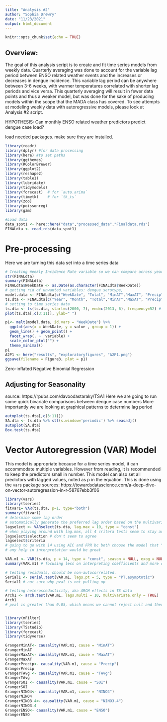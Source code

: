 ```yaml
---
title: "Analysis #2"
author: "Sophia Drewry"
date: "11/23/2021"
output: html_document
---
```


```r
knitr::opts_chunk$set(echo = TRUE)
```
## Overview: 
The goal of this analysis script is to create and fit time series models from weekly data. Quarterly averaging was done to account for the variable lag period between ENSO related weather events and the increases or decreases in dengue incidence. This variable lag period can be anywhere between 3-6 weeks, with warmer temperatures correlated with shorter lag periods and vice versa. This quarterly averaging will result in fewer data points and thus a weaker model, but was done for the sake of producing models within the scope that the MADA class has covered. To see attempts at modeling weekly data with autoregressive models, please look at Analysis #2 script.

HYPOTHESIS: Can monthly ENSO related weather predictors predict dengue case load?

load needed packages. make sure they are installed.
```r
library(readr)
library(dplyr) #for data processing
library(here) #to set paths
library(ggthemes)
library(RColorBrewer)
library(ggplot2)
library(reshape2)
library(table1)
library(lubridate)
library(tidymodels)
library(forecast)  # for `auto.arima`
library(timetk)    # for `tk_ts`
library(zoo) 
library(poissonreg)
library(gam)

#Load data
data_spot1 <- here::here("data","processed_data","Finaldata.rds")
FINALdta <- read_rds(data_spot1)
```
# Pre-processing
Here we are turning this data set into a time series data
```r
# Creating Weekly Incidence Rate variable so we can compare across years
str(FINALdta)
summary(FINALdta)
FINALdta$WeekDate <- as.Date(as.character(FINALdta$WeekDate))
# getting rid of unwanted variables: dengue serotype, 
model.data <- FINALdta[c("WeekDate", "Total", "MinAT","MaxAT", "Precip", "TAvg", "SOI", "NINO4", "NINO3.4", "ENSO")]
ts.dta <- FINALdta[c("Year", "Month", "Total","MinAT","MaxAT", "Precip", "TAvg", "NINO4", "NINO3.4", "ENSO", "SOI")]
# setting to time series data
ts.dta <- ts(ts.dta, start=c(2000, 7), end=c(2013, 6), frequency=52) # set to 52 because we are dealing with weekly data
plot(ts.dta[,c(3:11)], ylab=" ")

p1<- melt(model.data, id.vars = "WeekDate") %>%
  ggplot(aes(x = WeekDate, y = value , group = 1)) +
  geom_line() + geom_point() +
  facet_wrap(. ~  variable) +
  scale_color_ptol("") +
  theme_minimal() 
p1
A2P1 <- here("results", "exploratoryfigures", "A2P1.png")
ggsave(filename = Figure3, plot = p1)

```
Zero-inflated Negative Binomial Regression

##  Adjusting for Seasonality
source: https://rpubs.com/davoodastaraky/TSA1
Here we are going to run some quick bivariate comparisons between dengue case numbers
More importantly we are looking at graphical patterns to determine lag period 
```r
autoplot(ts.dta[,c(3:11)])
SA.dta <- ts.dta %>% stl(s.window='periodic') %>% seasadj()
autoplot(SA.dta)
Box.test(ts.dta)
```


# Vector Autoregression (VAR) Model
This model is appropriate because for a time series model, it can accommodate multiple variables. However from reading, it is recommended to keep the predictors small in number. This model can also set all predictors with lagged values, noted as p in the equation.
This is done using the `vars` package
sources: https://towardsdatascience.com/a-deep-dive-on-vector-autoregression-in-r-58767ebb3f06

```r
library(vars)
library(tseries)
fitvar1= VAR(ts.dta, p=1, type="both")
summary(fitvar1)
# determine some lag order
# automatically generate the preferred lag order based on the multivariate iterations of the AIC, HQIC, SC (aka BIC), and the FPE (Akaike, Hannan-Quinn, Schwarz, and Final Prediction Error)
lagselect <- VARselect(ts.dta, lag.max = 10, type = "const")
# when playing around with lag.max, all 4 critera tests seem to stay around similar values
lagselect$selection # don't seem to agree
lagselect$criteria
# going to go with 14 using AIC and FPR bc both choose the model that "minimizes" the predictors
# any help in interpretation would be great

VAR.m1 <- VAR(ts.dta, p = 14, type = "const", season = NULL, exog = NULL) 
summary(VAR.m1) # focusing less on interpreting coefficients and more on residuals

# testing residuals, should be non-autocorrelated.
Serial1 <- serial.test(VAR.m1, lags.pt = 5, type = "PT.asymptotic")
Serial1 # not sure why pval is not pulling up

# testing heteroscedasticity, aka ARCH effects in TS data
Arch1 <- arch.test(VAR.m1, lags.multi = 10, multivariate.only = TRUE)
Arch1
# pval is greater than 0.05, which means we cannot reject null and there is no degree of heteroscedasticity


library(mFilter)
library(tseries)
library(TSstudio)
library(forecast)
library(tidyverse)


```
```r
GrangerMinAT<- causality(VAR.m1, cause = "MinAT")
GrangerMinAT
GrangerMaxAT<- causality(VAR.m1, cause = "MaxAT")
GrangerMaxAT
GrangerPrecip<- causality(VAR.m1, cause = "Precip")
GrangerPrecip
GrangerTAvg <- causality(VAR.m1, cause = "TAvg")
GrangerTAvg 
GrangerSOI <- causality(VAR.m1, cause = "SOI")
GrangerSOI 
GrangerNINO4<- causality(VAR.m1, cause = "NINO4")
GrangerNINO4
GrangerNINO3.4<- causality(VAR.m1, cause = "NINO3.4")
GrangerNINO3.4
GrangerENSO<- causality(VAR.m1, cause = "ENSO")
GrangerENSO




```





